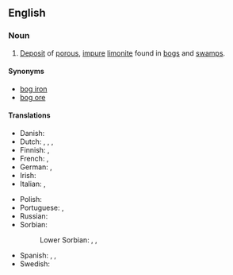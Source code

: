 ==English==

===Noun===
{{wikipedia}}
{{en-noun|head=[[bog iron]] [[ore]]|-}}

# {{lb|en|geology}} [[deposit|Deposit]] of [[porous]], [[impure]] [[limonite]] found in [[bog]]s and [[swamp]]s.

====Synonyms====
* [[bog iron]]
* [[bog ore]]

====Translations====
{{trans-top|deposit}}
* Danish: {{t+|da|myremalm}}
* Dutch: {{t|nl|moeraserts|n}}, {{t|nl|moerasijzer|n}}, {{t+|nl|oer|n}}, {{t+|nl|ijzeroer|n}}
* Finnish: {{t+|fi|suomalmi}} {{qualifier|in bog}}, {{t+|fi|järvimalmi}} {{qualifier|in lake}}
* French: {{t|fr|fer des marais|m}}, {{t|fr|fer des lacs}}
* German: {{t|de|Raseneisenstein|m}}, {{t|de|Raseneisenerz|n}}
* Irish: {{t|ga|cac iarainn|m}}
* Italian: {{t|it|ferro di palude|m}}, {{t|it|ferro delle paludi}}
{{trans-mid}}
* Polish: {{t+|pl|ruda darniowa|f}}
* Portuguese: {{t|pt|ferro dos pântanos|m}}, {{t|pt|limonite}}
* Russian: {{t|ru|боло́тная руда́|f}}
* Sorbian:
*: Lower Sorbian: {{t|dsb|ruda|f}}, {{t|dsb|bryła|f}}, {{t|dsb|žygaź|f}}
* Spanish: {{t|es|hierro de los pantanos|m}}, {{t|es|hierro de los prados|m}}, {{t|es|limonite}}
* Swedish: {{t|sv|myrmalm}}
{{trans-bottom}}